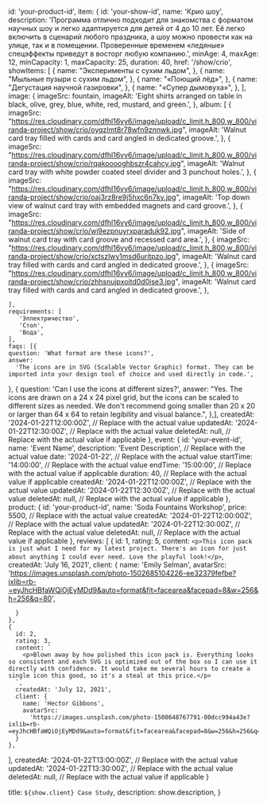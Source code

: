   id: 'your-product-id',
  item: {
    id: 'your-show-id',
    name: 'Крио шоу',
    description:
      'Программа отлично подходит для знакомства с форматом научных шоу и легко адаптируется для детей от 4 до 10 лет. Её легко включить в сценарий любого праздника, а шоу можно провести как на улице, так и в помещении. Проверенные временем «ледяные» спецэффекты приведут в восторг любую компанию.',
    minAge: 4,
    maxAge: 12,
    minCapacity: 1, 
    maxCapacity: 25, 
    duration: 40, 
    href: '/show/crio',
    showItems: [
      { name: "Эксперименты с сухим льдом", },
      { name: "Мыльные пузыри с сухим льдом", },
      { name: "«Поющий лёд»", },
      { name: "Дегустация научной газировки", },
      { name: "«Супер дымовуха»", },
    ],
    image: {
      imageSrc: fountain,
      imageAlt:
        'Eight shirts arranged on table in black, olive, grey, blue, white, red, mustard, and green.',
    },
    album: [
      {
        imageSrc: "https://res.cloudinary.com/dfhl16vy6/image/upload/c_limit,h_800,w_800/viranda-project/show/crio/oyqzlmt8r78wfn9znnwk.jpg",
        imageAlt:
          'Walnut card tray filled with cards and card angled in dedicated groove.',
      },
      {
        imageSrc: "https://res.cloudinary.com/dfhl16vy6/image/upload/c_limit,h_800,w_800/viranda-project/show/crio/rqakooooghbszr4cahcy.jpg",
        imageAlt:
          'Walnut card tray with white powder coated steel divider and 3 punchout holes.',
      },
      {
        imageSrc: "https://res.cloudinary.com/dfhl16vy6/image/upload/c_limit,h_800,w_800/viranda-project/show/crio/oaj3rz8re9j5hxc6n7ky.jpg",
        imageAlt:
          'Top down view of walnut card tray with embedded magnets and card groove.',
      },
      {
        imageSrc: "https://res.cloudinary.com/dfhl16vy6/image/upload/c_limit,h_800,w_800/viranda-project/show/crio/wj9ezpnuyrxparaduk92.jpg",
        imageAlt:
          'Side of walnut card tray with card groove and recessed card area.',
      },
      {
        imageSrc: "https://res.cloudinary.com/dfhl16vy6/image/upload/c_limit,h_800,w_800/viranda-project/show/crio/xctszlwy1msd6uritpzo.jpg",
        imageAlt:
          'Walnut card tray filled with cards and card angled in dedicated groove.',
      },
       {
        imageSrc: "https://res.cloudinary.com/dfhl16vy6/image/upload/c_limit,h_800,w_800/viranda-project/show/crio/zhhsnujpxoitd0d0jse3.jpg",
        imageAlt:
          'Walnut card tray filled with cards and card angled in dedicated groove.',
      },
      
    ],
    requirements: [
       'Эллектричество',
       'Стол',
       'Вода',
    ],
    faqs: [{
    question: 'What format are these icons?',
    answer:
      'The icons are in SVG (Scalable Vector Graphic) format. They can be imported into your design tool of choice and used directly in code.',
  },
  {
    question: 'Can I use the icons at different sizes?',
    answer:
      "Yes. The icons are drawn on a 24 x 24 pixel grid, but the icons can be scaled to different sizes as needed. We don't recommend going smaller than 20 x 20 or larger than 64 x 64 to retain legibility and visual balance.",
  },],
    createdAt: '2024-01-22T12:00:00Z', // Replace with the actual value
    updatedAt: '2024-01-22T12:30:00Z', // Replace with the actual value
    deletedAt: null, // Replace with the actual value if applicable
  },
  event: {
    id: 'your-event-id',
    name: 'Event Name',
    description: 'Event Description', // Replace with the actual value
    date: '2024-01-22', // Replace with the actual value
    startTime: '14:00:00', // Replace with the actual value
    endTime: '15:00:00', // Replace with the actual value if applicable
    duration: 40, // Replace with the actual value if applicable
    createdAt: '2024-01-22T12:00:00Z', // Replace with the actual value
    updatedAt: '2024-01-22T12:30:00Z', // Replace with the actual value
    deletedAt: null, // Replace with the actual value if applicable
  },
  product: {
    id: 'your-product-id',
    name: 'Soda Fountains Workshop',
    price: 5500, // Replace with the actual value
    createdAt: '2024-01-22T12:00:00Z', // Replace with the actual value
    updatedAt: '2024-01-22T12:30:00Z', // Replace with the actual value
    deletedAt: null, // Replace with the actual value if applicable
  },
  reviews: [
    {
      id: 1,
      rating: 5,
      content: `
        <p>This icon pack is just what I need for my latest project. There's an icon for just about anything I could ever need. Love the playful look!</p>
      `,
      createdAt: 'July 16, 2021',
      client: {
        name: 'Emily Selman',
        avatarSrc:
        'https://images.unsplash.com/photo-1502685104226-ee32379fefbe?ixlib=rb-=eyJhcHBfaWQiOjEyMDd9&auto=format&fit=facearea&facepad=8&w=256&h=256&q=80',

      }
    },
    {
      id: 2,
      rating: 3,
      content: `
        <p>Blown away by how polished this icon pack is. Everything looks so consistent and each SVG is optimized out of the box so I can use it directly with confidence. It would take me several hours to create a single icon this good, so it's a steal at this price.</p>
      `,
      createdAt: 'July 12, 2021',
      client: {
        name: 'Hector Gibbons',
        avatarSrc:
          'https://images.unsplash.com/photo-1500648767791-00dcc994a43e?ixlib=rb-=eyJhcHBfaWQiOjEyMDd9&auto=format&fit=facearea&facepad=8&w=256&h=256&q=80',
      }
    },

],
createdAt: '2024-01-22T13:00:00Z', // Replace with the actual value
updatedAt: '2024-01-22T13:30:00Z', // Replace with the actual value
deletedAt: null, // Replace with the actual value if applicable
}

  title: `${show.client} Case Study`,
  description: show.description,
}

<Show show={show} />
